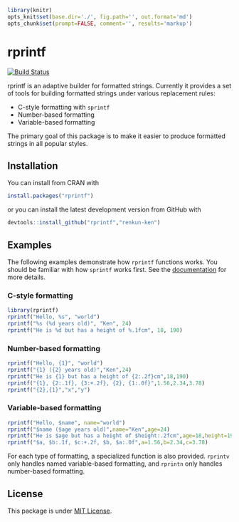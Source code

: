 ```r
library(knitr)
opts_knit$set(base.dir='./', fig.path='', out.format='md')
opts_chunk$set(prompt=FALSE, comment='', results='markup')
```

# rprintf

[![Build Status](https://travis-ci.org/renkun-ken/rprintf.png?branch=master)](https://travis-ci.org/renkun-ken/rprintf)

rprintf is an adaptive builder for formatted strings. Currently it provides a set of tools for building formatted strings under various replacement rules: 

- C-style formatting with `sprintf`
- Number-based formatting
- Variable-based formatting

The primary goal of this package is to make it easier to produce formatted strings in all popular styles.

## Installation

You can install from CRAN with

```r
install.packages("rprintf")
```

or you can install the latest development version from GitHub with

```r
devtools::install_github("rprintf","renkun-ken")
```

## Examples

The following examples demonstrate how `rprintf` functions works. You should be familiar with how `sprintf` works first. See the [documentation](http://stat.ethz.ch/R-manual/R-devel/library/base/html/sprintf.html) for more details.

### C-style formatting

```r
library(rprintf)
rprintf("Hello, %s", "world")
rprintf("%s (%d years old)", "Ken", 24)
rprintf("He is %d but has a height of %.1fcm", 18, 190)
```

### Number-based formatting

```r
rprintf("Hello, {1}", "world")
rprintf("{1} ({2} years old)","Ken",24)
rprintf("He is {1} but has a height of {2:.2f}cm",18,190)
rprintf("{1}, {2:.1f}, {3:+.2f}, {2}, {1:.0f}",1.56,2.34,3.78)
rprintf("{2},{1}","x","y")
```

### Variable-based formatting

```r
rprintf("Hello, $name", name="world")
rprintf("$name ($age years old)",name="Ken",age=24)
rprintf("He is $age but has a height of $height:.2fcm",age=18,height=190)
rprintf("$a, $b:.1f, $c:+.2f, $b, $a:.0f",a=1.56,b=2.34,c=3.78)
```

For each type of formatting, a specialized function is also provided. `rprintv` only handles named variable-based formatting, and `rprintn` only handles number-based formatting.

## License

This package is under [MIT License](http://opensource.org/licenses/MIT).
